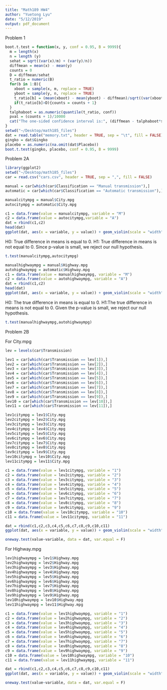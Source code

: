 ```yaml
---
title: "Math189 HW4"
author: "Yuetong Lyu"
date: "5/12/2019"
output: pdf_document
---
```


Problem 1
```r
boot.t.test = function(x, y, conf = 0.95, B = 9999){
  m = length(x)
  n = length (y)
  sehat = sqrt((var(x)/m) + (var(y)/n))
  diffmean = mean(x) - mean(y)
  counts = 0
  D = diffmean/sehat
  t_ratio = numeric(B)
  for(b in 1:B){
    xboot = sample(x, m, replace = TRUE)
    yboot = sample(y, n, replace = TRUE)
    t_ratio[b] = (mean(xboot) - mean(yboot) - diffmean)/sqrt((var(xboot)/m + (var(yboot)/n)))
    if(t_ratio[b]>D){counts = counts + 1}
  }
  talphaboot = as.numeric(quantile(t_ratio, conf))
  pval = (counts + 1)/10000
  cat("The one-sided confidence interval is:", (diffmean - talphaboot*sehat), "to infinity, and the p-value is:", pval)
}
setwd("~/Desktop/math185_files")
dat = read.table("memory.txt", header = TRUE, sep = "\t", fill = FALSE)
gingko = dat$Gingko
placebo = as.numeric(na.omit(dat$Placebo))
boot.t.test(gingko, placebo, conf = 0.95, B = 9999)
```
Problem 2A
```r
library(ggplot2)
setwd("~/Desktop/math185_files")
car = read.csv("cars.csv", header = TRUE, sep = ",", fill = FALSE)

manual = car[which(car$Classification == "Manual transmission"),]
automatic = car[which(car$Classification == "Automatic transmission"),]

manualcitympg = manual$City.mpg
autocitympg = automatic$City.mpg
```

```r
c1 = data.frame(value = manualcitympg, variable = "M")
c2 = data.frame(value = autocitympg,variable = "A")
dat = rbind(c1,c2)
head(dat)
ggplot(dat, aes(x = variable, y = value)) + geom_violin(scale = "width", adjust = 1,width = 0.5)
```
H0: True difference in means is equal to 0. H1: True difference in means is not equal to 0. Since p-value is small, we reject our null hypothesis.
```r
t.test(manualcitympg,autocitympg)
```
```r
manualhighwaympg = manual$Highway.mpg
autohighwaympg = automatic$Highway.mpg
c1 = data.frame(value = manualhighwaympg, variable = "M")
c2 = data.frame(value = autohighwaympg, variable = "A")
dat = rbind(c1,c2)
head(dat)
ggplot(dat, aes(x = variable, y = value)) + geom_violin(scale = "width", adjust = 1,width = 0.5)
```
H0: The true difference in means is equal to 0. H1:The true difference in means is not equal to 0. Given the p-value is small, we reject our null hypothesis.
```r
t.test(manualhighwaympg,autohighwaympg)
```

Problem 2B

For City.mpg
```r
lev = levels(car$Transmission)

lev1 = car[which(car$Transmission == lev[1]),]
lev2 = car[which(car$Transmission == lev[2]),]
lev3 = car[which(car$Transmission == lev[3]),]
lev4 = car[which(car$Transmission == lev[4]),]
lev5 = car[which(car$Transmission == lev[5]),]
lev6 = car[which(car$Transmission == lev[6]),]
lev7 = car[which(car$Transmission == lev[7]),]
lev8 = car[which(car$Transmission == lev[8]),]
lev9 = car[which(car$Transmission == lev[9]),]
lev10 = car[which(car$Transmission == lev[10]),]
lev11 = car[which(car$Transmission == lev[11]),]

lev1citympg = lev1$City.mpg
lev2citympg = lev2$City.mpg
lev3citympg = lev3$City.mpg
lev4citympg = lev4$City.mpg
lev5citympg = lev5$City.mpg
lev6citympg = lev6$City.mpg
lev7citympg = lev7$City.mpg
lev8citympg = lev8$City.mpg
lev9citympg = lev9$City.mpg
lev10citympg = lev10$City.mpg
lev11citympg = lev11$City.mpg

c1 = data.frame(value = lev1citympg, variable = "1")
c2 = data.frame(value = lev2citympg, variable = "2")
c3 = data.frame(value = lev3citympg, variable = "3")
c4 = data.frame(value = lev4citympg, variable = "4")
c5 = data.frame(value = lev5citympg, variable = "5")
c6 = data.frame(value = lev6citympg, variable = "6")
c7 = data.frame(value = lev7citympg, variable = "7")
c8 = data.frame(value = lev8citympg, variable = "8")
c9 = data.frame(value = lev9citympg, variable = "9")
c10 = data.frame(value = lev10citympg, variable = "10")
c11 = data.frame(value = lev11citympg, variable = "11")

dat = rbind(c1,c2,c3,c4,c5,c6,c7,c8,c9,c10,c11)
ggplot(dat, aes(x = variable, y = value)) + geom_violin(scale = "width", adjust = 1,width = 0.5)
```
```r
oneway.test(value~variable, data = dat, var.equal = F)
```

For Highway.mpg
```r
lev1highwaympg = lev1$Highway.mpg
lev2highwaympg = lev2$Highway.mpg
lev3highwaympg = lev3$Highway.mpg
lev4highwaympg = lev4$Highway.mpg
lev5highwaympg = lev5$Highway.mpg
lev6highwaympg = lev6$Highway.mpg
lev7highwaympg = lev7$Highway.mpg
lev8highwaympg = lev8$Highway.mpg
lev9highwaympg = lev9$Highway.mpg
lev10highwaympg = lev10$Highway.mpg
lev11highwaympg = lev11$Highway.mpg

c1 = data.frame(value = lev1highwaympg, variable = "1")
c2 = data.frame(value = lev2highwaympg, variable = "2")
c3 = data.frame(value = lev3highwaympg, variable = "3")
c4 = data.frame(value = lev4highwaympg, variable = "4")
c5 = data.frame(value = lev5highwaympg, variable = "5")
c6 = data.frame(value = lev6highwaympg, variable = "6")
c7 = data.frame(value = lev7highwaympg, variable = "7")
c8 = data.frame(value = lev8highwaympg, variable = "8")
c9 = data.frame(value = lev9highwaympg, variable = "9")
c10 = data.frame(value = lev10highwaympg, variable = "10")
c11 = data.frame(value = lev11highwaympg, variable = "11")

dat = rbind(c1,c2,c3,c4,c5,c6,c7,c8,c9,c10,c11)
ggplot(dat, aes(x = variable, y = value)) + geom_violin(scale = "width", adjust = 1,width = 0.5)

oneway.test(value~variable, data = dat, var.equal = F)
```


